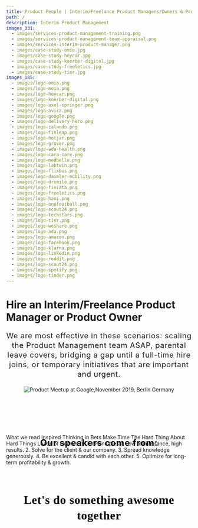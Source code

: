 ```yaml
---
title: Product People | Interim/Freelance Product Managers/Owners & Product Management Community
path: /
description: Interim Product Management
images_331:
  - images/services-product-management-training.png
  - images/services-product-management-team-appraisal.png
  - images/services-interim-product-manager.png
  - images/case-study-omio.jpg
  - images/case-study-heycar.jpg
  - images/case-study-koerber-digital.jpg
  - images/case-study-freeletics.jpg
  - images/case-study-tier.jpg
images_185:
  - images/logo-omio.png
  - images/logo-moia.png
  - images/logo-heycar.png
  - images/logo-koerber-digital.png
  - images/logo-axel-springer.png
  - images/logo-avira.png
  - images/logo-google.png
  - images/logo-delivery-hero.png
  - images/logo-zalando.png
  - images/logo-finleap.png
  - images/logo-hotjar.png
  - images/logo-grover.png
  - images/logo-ada-health.png
  - images/logo-cara-care.png
  - images/logo-medbelle.png
  - images/logo-labtwin.png
  - images/logo-flixbus.png
  - images/logo-daimler-mobility.png
  - images/logo-drsmile.png
  - images/logo-finiata.png
  - images/logo-freeletics.png
  - images/logo-havi.png
  - images/logo-onefootball.png
  - images/logo-scout24.png
  - images/logo-techstars.png
  - images/logo-tier.png
  - images/logo-weshare.png
  - images/logo-ada.png
  - images/logo-amazon.png
  - images/logo-facebook.png
  - images/logo-klarna.png
  - images/logo-linkedin.png
  - images/logo-reddit.png
  - images/logo-scout24.png
  - images/logo-spotify.png
  - images/logo-tinder.png
---
```


<TopSection
  titleText="Discover and Deliver Great Products. Faster"
  buttonText="Schedule a call"
/>
<Grid container justify="center" id="title">
  <h1>Hire an Interim/Freelance Product Manager or Product Owner </h1>
  <p style="font-size: 20px;
    font-style: normal;
    margin-top: 20px;
    text-align: center;
    font-weight: 400;
    line-height: 26px;
    letter-spacing: 0.833333px;">
    We are most effective in these scenarios: scaling the Product Management team ASAP, parental leave covers, bridging a gap until a full-time hire joins, or temporary initiatives that are important and urgent.
    </p>

</Grid>
<Grid container justify="center" id="clients">
  <Grid item xs={12} md={12}>
    <GridContainer>
      <GridItemImage
        imageURL="images/logo-scout24.png"
        altText="Scout24 logo"
      />
      <GridItemImage
        imageURL="images/logo-tier.png"
        altText="Tier logo"
      />
      <GridItemImage
        imageURL="images/logo-drsmile.png"
        altText="Dr Smile logo"
      />
      <GridItemImage
        imageURL="images/logo-zalando.png"
        altText="Zalando logo"
      />
      <GridItemImage
        imageURL="images/logo-weshare.png"
        altText="WeShare logo"
      />
      <GridItemImage 
        imageURL="images/logo-onefootball.png" 
        altText="OneFootball logo" 
      />
      <GridItemImage 
        imageURL="images/logo-freeletics.png" 
        altText="Freeletics logo" 
      />
      <GridItemImage 
        imageURL="images/logo-techstars.png" 
        altText="TechStars logo" 
      />
      <GridItemImage
        imageURL="images/logo-omio.png"
        altText="Omio GoEuro logo"
      />
      <GridItemImage 
        imageURL="images/logo-heycar.png" 
        altText="heycar logo" 
      />
      <GridItemImage 
        imageURL="images/logo-havi.png" 
        altText="Havi logo" 
      />
      <GridItemImage 
        imageURL="images/logo-finiata.png" 
        altText="Finiata logo" 
      />
    </GridContainer>
  </Grid>
</Grid>
<Grid container justify="center">
  <Grid item xs={12} md={8}>
    <TextSectionSmallTitle
      title="CAPABILITIES"
      text="We do all the hands-on and unglamorous work of a Product Manager/Owner on an Interim basis (3-36 months). We onboard fast, align teams, and deliver outcomes. Sometimes, people use the term Freelance Product Manager/Owner, Contract Product Manager/Owner, or Product Management Consultant for our type of work."
    />
  </Grid>
</Grid>
<Grid container justify="center">
  <Grid item xs={12} lg={4}>
    <ServicesCard
      overlappingBoxText="3-36 months"
      imageURL="images/services-interim-product-manager.png"
      title="Interim* Product Manager or Owner"
      subtitle="Embedded in the team, remote. *Sometimes called a Freelance Product Manager."
    />
  </Grid>
  <Grid item xs={12} lg={4}>
    <ServicesCard
      overlappingBoxText="10-20 days"
      imageURL="images/services-product-management-team-appraisal.png"
      title="Product Assessment"
      subtitle="People, Product, Processes"
    />
  </Grid>
  <Grid item xs={12} lg={4}>
    <ServicesCard
      overlappingBoxText="1-3 days"
      imageURL="images/services-product-management-training.png"
      title="Bespoke Product Management Training"
      subtitle="Discovery, Delivery, Metrics"
    />
  </Grid>
</Grid>
<ButtonBig text="Schedule a call" link="https://calendly.com/productpeople/client" />
<Grid container justify="center">
  <Grid item xs={12} md={8}>
    <TextSectionSmallTitle
      title="CASE STUDIES"
      text="We would say more but we’ve signed an NDA. We’re happy to provide references or more general details about our work."
    />
  </Grid>
</Grid>
<Grid container spacing={40} justify="center">
  <Grid item xs={12} lg={4}>
    <a href=" https://getproductpeople.notion.site/Case-Study-How-Product-People-s-Interim-Product-Manager-Helped-Freeletics-f02dd9b20a2544a792e8194bd4f6e975" target="_blank" rel="noopener noreferrer">
      <CaseStudyCard
        imgHeight={358}
        imgURL="images/case-study-freeletics.jpg"
        title="Freeletics"
        subtitle="Case Study Freeletics"
      />
    </a>
  </Grid>
  <Grid item xs={12} lg={4}>
    <a href="https://www.notion.so/Case-Study-How-Product-People-s-Interim-Product-Manager-Helped-Tier-a9d589a4e3bb4d59bf38f1ce8f9585ea" target="_blank" rel="noopener noreferrer">
      <CaseStudyCard
        imgHeight={358}
        subtitle="Case Study Tier"
        imgURL="images/case-study-tier.jpg"
        title="Tier"
      />
    </a>
  </Grid>
  <Grid item xs={12} lg={4}>
    <a href="https://getproductpeople.notion.site/Case-Study-How-Product-People-s-Interim-Product-Manager-Helped-Omio-Increase-Revenue-In-3-Months-951da72e157e4df881f9a0ce7201b9e9" target="_blank" rel="noopener noreferrer">
      <CaseStudyCard
        imgHeight={358}
        subtitle="Case Study Omio"
        imgURL="images/case-study-omio.jpg"
        title="Omio"
      />
    </a>
  </Grid>
</Grid>
<Grid container justify="center">
  <Grid item xs={12} md={8}>
    <TextSectionSmallTitle
      title="COMMUNITY EVENTS"
      text="Meet our product management community of 14,000+ Product People. Our (online) events feature speakers from Google, Amazon, Facebook, LinkedIn, Spotify, Reddit, Tinder, Bumble, Microsoft, Delivery Hero, HelloFresh, Zalando, Ada Health, Headspace, Grover, Uber, Volkswagen, Daimler, Stripe, Klarna, N26, Zoom and more."
    />
  </Grid>
</Grid>
<img
  src="/images/product-meetup-at-google-2019.jpg"
  style="max-width: 100%; position: relative; left: 50%; transform: translateX(-50%)"
  alt="Product Meetup at Google,November 2019, Berlin Germany"
/>

<ButtonBig
  text="Join our community"
  link="https://www.meetup.com/productmanagementpeople/events/"
/>
<h2
  style="
    font-style: normal;
    font-weight: bold;
    font-size: 24px;
    line-height: 32px;
    text-align: center;
    letter-spacing: 1px;
    color: black;
    margin-top: 120px;
    margin-bottom: -40px;
  "
>
  Our speakers come from:
</h2>
<Grid container justify="center">
  <Grid item xs={12} md={12}>
    <GridContainer>
      <GridItemImage imageURL="images/logo-spotify.png" altText="Spotify logo" />
      <GridItemImage imageURL="images/logo-google.png" altText="Google logo" />
      <GridItemImage imageURL="images/logo-amazon.png" altText="Amazon logo" />
      <GridItemImage imageURL="images/logo-linkedin.png" altText="Linkedin logo" />
      <GridItemImage imageURL="images/logo-reddit.png" altText="Reddit logo" />
      <GridItemImage imageURL="images/logo-facebook.png" altText="Facebook logo" />
      <GridItemImage imageURL="images/logo-tinder.png" altText="Tinder logo" />
      <GridItemImage imageURL="images/logo-ada.png" altText="Ada logo" />
      <GridItemImage imageURL="images/logo-flixbus.png" altText="Flixbus logo" />
      <GridItemImage imageURL="images/logo-daimler-mobility.png" altText="Daimler logo" />
      <GridItemImage imageURL="images/logo-grover.png" altText="Grover logo" />
      <GridItemImage imageURL="images/logo-hotjar.png" altText="Hotjar logo" />
      <GridItemImage imageURL="images/logo-finleap.png" altText="Finleap logo" />
      <GridItemImage imageURL="images/logo-delivery-hero.png" altText="Delivery Hero logo" />
      <GridItemImage imageURL="images/logo-klarna.png" altText="Klarna logo" />
    </GridContainer>
  </Grid>
</Grid>
<ButtonBig text="Speak or host" link="https://airtable.com/shrq6BJyVVRky4Po8" />
<Grid container justify="center">
  <Grid item xs={12} md={8}>
    <TextSectionSmallTitle
      title="CULTURE"
      text="We’re a distributed-first team of smart, driven and kind people on a mission to help the world create and build better digital products."
    />
  </Grid>
</Grid>
<Grid container spacing={40} justify="center">
  <Grid item xs={12} md={4}>
    <CultureCard imageURL="/images/icon-book.png" altText="Culture icon">
      <CultureCardTitle>What we read</CultureCardTitle>
      <CultureCardList>
        <CultureCardListItem>Inspired</CultureCardListItem>
        <CultureCardListItem>Thinking in Bets</CultureCardListItem>
        <CultureCardListItem>Make Time</CultureCardListItem>
        <CultureCardListItem>
          The Hard Thing About
          <br /> Hard Things
        </CultureCardListItem>
        <CultureCardListItem>Loads of Comics :)</CultureCardListItem>
      </CultureCardList>
    </CultureCard>
  </Grid>
  <Grid item xs={12} md={4}>
    <CultureCard
      imageURL="/images/icon-principles.png"
      altText="Principles icon"
    >
      <CultureCardTitle>Our Principles</CultureCardTitle>
      <CultureCardList>
        <CultureCardListItem> 1. Low maintenance, high results. </CultureCardListItem>
        <CultureCardListItem> 2. Solve for the client & our company. </CultureCardListItem>
        <CultureCardListItem> 3. Spread knowledge generously. </CultureCardListItem>
        <CultureCardListItem> 4. Be excellent & candid with each other. </CultureCardListItem>
        <CultureCardListItem> 5. Optimize for long-term profitability & growth. </CultureCardListItem>
      </CultureCardList>
    </CultureCard>
  </Grid>
</Grid>
<h2
  style="
font-family: Red Hat Display;
font-weight: 700;
font-size: 32px;
line-height: 42px;
text-align: center;
letter-spacing: 0.8px;
color: #000000;
margin-top: 72px;
"
>
  Let's do something awesome together
</h2>
<ButtonBig
  text="See open positions"
  link="https://boards.eu.greenhouse.io/productpeople"
/>
